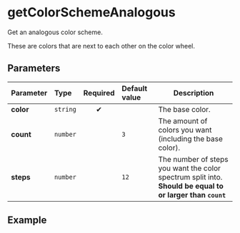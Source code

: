 
# getColorSchemeAnalogous

Get an analogous color scheme.

These are colors that are next to each other on the color wheel.

## Parameters

| Parameter | Type     | Required | Default value | Description                                                                                                    |
| :-------- | :------- | :------: | :------------ | -------------------------------------------------------------------------------------------------------------- |
| **color** | `string` |    ✔     |               | The base color.                                                                                                |
| **count** | `number` |          | `3`           | The amount of colors you want (including the base color).                                                      |
| **steps** | `number` |          | `12`          | The number of steps you want the color spectrum split into.<br />**Should be equal to or larger than `count`** |

## Example

<Example color="#ffcc00" count={3} steps={12} />
